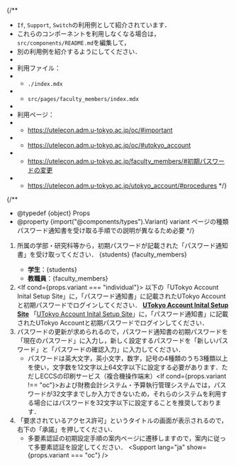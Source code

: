 
{/**
  * `If`, `Support`, `Switch`の利用例として紹介されています．
  * これらのコンポーネントを利用しなくなる場合は，`src/components/README.md`を編集して，
  * 別の利用例を紹介するようにしてください．
  *
  * 利用ファイル：
  * - `./index.mdx`
  * - `src/pages/faculty_members/index.mdx`
  *
  * 利用ページ：
  * - https://utelecon.adm.u-tokyo.ac.jp/oc/#important
  * - https://utelecon.adm.u-tokyo.ac.jp/oc/#utokyo_account
  * - https://utelecon.adm.u-tokyo.ac.jp/faculty_members/#初期パスワードの変更
  * - https://utelecon.adm.u-tokyo.ac.jp/utokyo_account/#procedures
  */}

{/**
  * @typedef {object} Props
  * @property {import("@components/types").Variant} variant ページの種類 パスワード通知書を受け取る手順での説明が異なるため必要
  */}


1. 所属の学部・研究科等から，初期パスワードが記載された「パスワード通知書」を受け取ってください．
   <Switch variant={props.variant}>
     <Fragment slot="oc">{students}</Fragment>
     <Fragment slot="faculty_members">{faculty_members}</Fragment>
     <Fragment slot="individual">
      - **学生**：{students}
      - **教職員**：{faculty_members}
     </Fragment>
   </Switch>
2. <If cond={props.variant === "individual"}>
     以下の「UTokyo Account Inital Setup Site」に，「パスワード通知書」に記載されたUTokyo Accountと初期パスワードでログインしてください．
     <b class="box center">
       [UTokyo Account Inital Setup Site](https://login.adm.u-tokyo.ac.jp/utac-initial)
     </b>
     <Fragment slot="else">
       「[UTokyo Account Inital Setup Site](https://login.adm.u-tokyo.ac.jp/utac-initial)」に，「パスワード通知書」に記載されたUTokyo Accountと初期パスワードでログインしてください．
     </Fragment>
   </If>
3. パスワードの更新が求められるので，パスワード通知書の初期パスワードを「現在のパスワード」に入力し，新しく設定するパスワードを「新しいパスワード」と「パスワードの確認入力」に入力してください．
    - パスワードは英大文字，英小文字，数字，記号の4種類のうち3種類以上を使い，文字数を12文字以上64文字以下に設定する必要があります．ただしECCSの印刷サービス（複合機操作端末）<If cond={props.variant !== "oc"}>および財務会計システム・予算執行管理システム</If>では，パスワードが32文字までしか入力できないため，それらのシステムを利用する場合にはパスワードを32文字以下に設定することを推奨しております．
4. 「要求されているアクセス許可」というタイトルの画面が表示されるので，右下の「承諾」を押してください．
    - 多要素認証の初期設定手順の案内ページに遷移しますので，案内に従って多要素認証を設定してください．
<Support lang="ja" show={props.variant === "oc"} />
